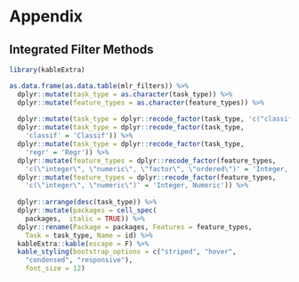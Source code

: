 # Appendix {#appendix}

## Integrated Filter Methods {#list-filters}

```r
library(kableExtra)

as.data.frame(as.data.table(mlr_filters)) %>% 
  dplyr::mutate(task_type = as.character(task_type)) %>%
  dplyr::mutate(feature_types = as.character(feature_types)) %>%
  
  dplyr::mutate(task_type = dplyr::recode_factor(task_type, 'c("classif", "regr")' = 'Classif & Regr')) %>% 
  dplyr::mutate(task_type = dplyr::recode_factor(task_type, 
    'classif' = 'Classif')) %>% 
  dplyr::mutate(task_type = dplyr::recode_factor(task_type, 
    'regr' = 'Regr')) %>% 
  dplyr::mutate(feature_types = dplyr::recode_factor(feature_types, 
    'c(\"integer\", \"numeric\", \"factor\", \"ordered\")' = 'Integer, Numeric, Factor, Ordered')) %>% 
  dplyr::mutate(feature_types = dplyr::recode_factor(feature_types, 
    'c(\"integer\", \"numeric\")' = 'Integer, Numeric')) %>%
  
  dplyr::arrange(desc(task_type)) %>%
  dplyr::mutate(packages = cell_spec(
    packages,  italic = TRUE)) %>%
  dplyr::rename(Package = packages, Features = feature_types,
    Task = task_type, Name = id) %>% 
  kableExtra::kable(escape = F) %>% 
  kable_styling(bootstrap_options = c("striped", "hover", 
    "condensed", "responsive"),
    font_size = 12)
```

